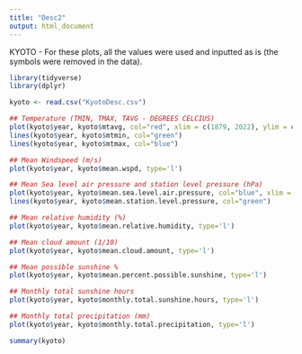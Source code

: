 ```yaml
---
title: "Desc2"
output: html_document
---
```

KYOTO - 
For these plots, all the values were used and inputted as is (the symbols were removed in the data).
```r
library(tidyverse)
library(dplyr)

kyoto <- read.csv("KyotoDesc.csv")

## Temperature (TMIN, TMAX, TAVG - DEGREES CELCIUS)
plot(kyoto$year, kyoto$mtavg, col="red", xlim = c(1879, 2022), ylim = c(0,30), type='l') 
lines(kyoto$year, kyoto$mtmin, col="green")
lines(kyoto$year, kyoto$mtmax, col="blue")
```

```r
## Mean Windspeed (m/s)
plot(kyoto$year, kyoto$mean.wspd, type='l')
```

```r
## Mean Sea level air pressure and station level pressure (hPa)
plot(kyoto$year, kyoto$mean.sea.level.air.pressure, col="blue", xlim = c(1880, 2022), ylim = c(1007,1020),type='l')
lines(kyoto$year, kyoto$mean.station.level.pressure, col="green")
```

```r
## Mean relative humidity (%)
plot(kyoto$year, kyoto$mean.relative.humidity, type='l')
```

```r
## Mean cloud amount (1/10)
plot(kyoto$year, kyoto$mean.cloud.amount, type='l')
```

```r
## Mean possible sunshine %
plot(kyoto$year, kyoto$mean.percent.possible.sunshine, type='l')
```

```r
## Monthly total sunshine hours
plot(kyoto$year, kyoto$monthly.total.sunshine.hours, type='l')
```

```r
## Monthly total precipitation (mm)
plot(kyoto$year, kyoto$monthly.total.precipitation, type='l')
```
```r
summary(kyoto)
```

